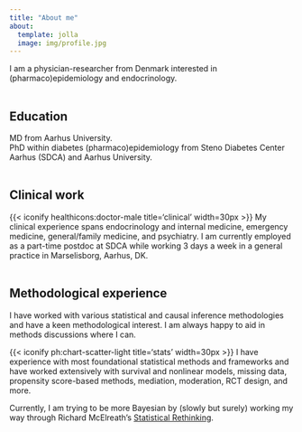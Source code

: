 ```yaml
---
title: "About me"
about:
  template: jolla
  image: img/profile.jpg
---
```


I am a physician-researcher from Denmark interested in (pharmaco)epidemiology and endocrinology. 
\
\

## Education
  
MD from Aarhus University.   
PhD within diabetes (pharmaco)epidemiology from Steno Diabetes Center Aarhus (SDCA) and Aarhus University.
\
\

## Clinical work

{{< iconify healthicons:doctor-male title='clinical' width=30px >}}
My clinical experience spans endocrinology and internal medicine, emergency medicine, general/family medicine, and psychiatry.
I am currently employed as a part-time postdoc at SDCA while working 3 days a week in a general practice in Marselisborg, Aarhus, DK.
\
\

## Methodological experience

I have worked with various statistical and causal inference methodologies and have a keen methodological interest. I am always happy to aid in methods discussions where I can.

{{< iconify ph:chart-scatter-light title='stats' width=30px >}}
I have experience with most foundational statistical methods and frameworks and have worked extensively with survival and nonlinear models, missing data, propensity score-based methods, mediation, moderation, RCT design, and more.

Currently, I am trying to be more Bayesian by (slowly but surely) working my way through Richard McElreath's <a href="https://xcelab.net/rm/">Statistical Rethinking</a>.
